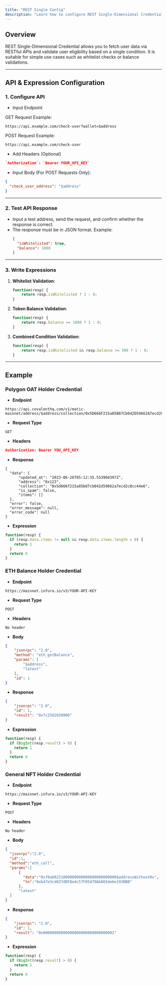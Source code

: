 ```yaml
---
title: "REST Single Config"
description: "Learn how to configure REST Single-Dimensional Credential"
---
```


## Overview

REST Single-Dimensional Credential allows you to fetch user data via RESTful APIs and validate user eligibility based on a single condition. It is suitable for simple use cases such as whitelist checks or balance validations.

---

## API & Expression Configuration

### 1. Configure API

- Input Endpoint

GET Request Example:
```plaintext
https://api.example.com/check-user?wallet=$address
```

POST Request Example:
```plaintext
https://api.example.com/check-user
```

- Add Headers (Optional)

```json
`Authorization`: `Bearer YOUR_API_KEY`
```

- Input Body (For POST Requests Only):

```json
{
  "check_user_address": "$address"
}
```

---

### 2. Test API Response

- Input a test address, send the request, and confirm whether the response is correct.
- The response must be in JSON format. Example:
  ```json
  {
    "isWhitelisted": true,
    "balance": 1000
  }
  ```

---

### 3. Write Expressions

1. **Whitelist Validation**:
   ```javascript
   function(resp) {
       return resp.isWhitelisted ? 1 : 0;
   }
   ```

2. **Token Balance Validation**:
   ```javascript
   function(resp) {
       return resp.balance >= 1000 ? 1 : 0;
   }
   ```

3. **Combined Condition Validation**:
   ```javascript
   function(resp) {
       return resp.isWhitelisted && resp.balance >= 500 ? 1 : 0;
   }
   ```

---

## Example

### Polygon OAT Holder Credential

  - **Endpoint**
  ```plaintext
  https://api.covalenthq.com/v1/matic-mainnet/address/$address/collection/0x5D666F215a85B87Cb042D59662A7ecd2C8Cc44e6/
  ```
  - **Request Type**
  
  `GET`

  - **Headers**
  ```json
  Authorization: Bearer YOU_API_KEY
  ```
  - **Response**

  ```plaintext
  {
    "data": {
        "updated_at": "2023-06-26T05:12:35.553904397Z",
        "address": "0x123",
        "collection": "0x5d666f215a85b87cb042d59662a7ecd2c8cc44e6",
        "is_spam": false,
        "items": []
    },
    "error": false,
    "error_message": null,
    "error_code": null
  }
  ```
  - **Expression**

  ```javascript
  function(resp) {
    if (resp.data.items != null && resp.data.items.length > 0) {
      return 1
    }
    return 0
  }
  ```


### ETH Balance Holder Credential

  - **Endpoint**
  ```plaintext
  https://mainnet.infura.io/v3/YOUR-API-KEY
  ```
  - **Request Type**
  
  `POST`

  - **Headers**

  `No header`

  - **Body**

  ```json
  {
      "jsonrpc": "2.0",
      "method": "eth_getBalance",
      "params": [
          "$address",
          "latest"
      ],
      "id": 1
  }
  ```

  - **Response**

  ```json
  {
      "jsonrpc": "2.0",
      "id": 1,
      "result": "0x7c2562030800"
  }

  ```
  - **Expression**

  ```javascript
  function(resp) {
    if (BigInt(resp.result) > 0) {
      return 1
    }
    return 0
  }
  ```

### General NFT Holder Credential

  - **Endpoint**
  ```plaintext
  https://mainnet.infura.io/v3/YOUR-API-KEY
  ```
  - **Request Type**
  
  `POST`

  - **Headers**

  `No header`

  - **Body**

  ```json
  {
    "jsonrpc":"2.0",
    "id":1,
    "method":"eth_call",
    "params":[
        {
          "data":"0x70a08231000000000000000000000000$addressWithout0x",
          "to":"0xb47e3cd837dDF8e4c57F05d70Ab865de6e193BBB"
        },
        "latest"
    ]
  }
  ```

  - **Response**

  ```json
  {
      "jsonrpc": "2.0",
      "id": 1,
      "result": "0x00000000000000000000000000000001"
  }
  ```
  - **Expression**

  ```javascript
  function(resp) {
    if (BigInt(resp.result) > 0) {
      return 1
    }
    return 0
  }
  ```

